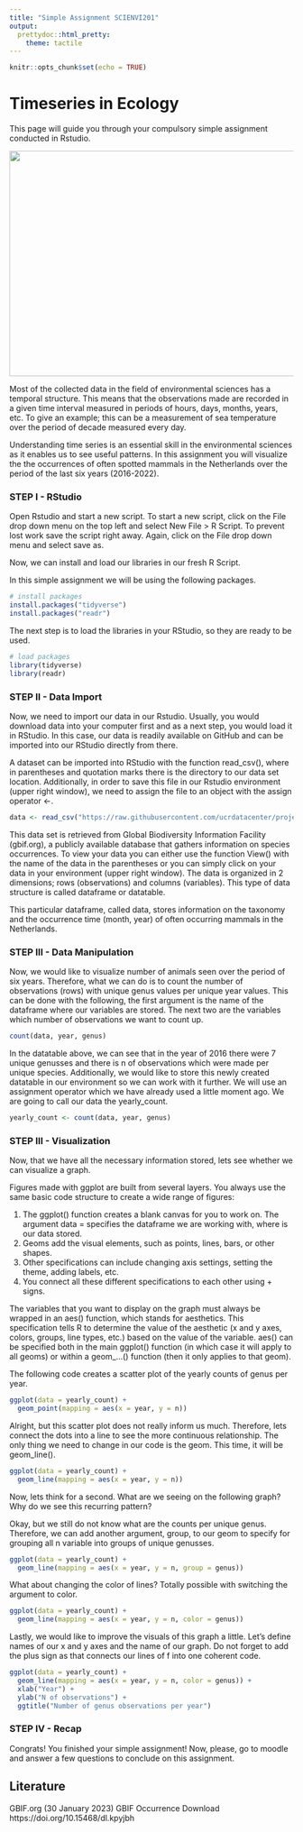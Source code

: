 ```yaml
---
title: "Simple Assignment SCIENVI201"
output: 
  prettydoc::html_pretty:
    theme: tactile
---
```


```r
knitr::opts_chunk$set(echo = TRUE)
```

# **Timeseries in Ecology** {.unlisted .unnumbered}

This page will guide you through your compulsory simple assignment conducted in Rstudio. 

<img src="https://live.staticflickr.com/595/20502224273_4a79e61100_b.jpg" width="900" height="400" />

Most of the collected data in the field of environmental sciences has a temporal structure. This means that the observations made are recorded in a given time interval measured in periods of hours, days, months, years, etc. To give an example; this can be a measurement of sea temperature over the period of decade measured every day. 

Understanding time series is an essential skill in the environmental sciences as it enables us to see useful patterns. In this assignment you will visualize the the occurrences of often spotted mammals in the Netherlands over the period of the last six years (2016-2022).

### STEP I - RStudio

Open Rstudio and start a new script. To start a new script, click on the File drop down menu on the top left and select New File > R Script. To prevent lost work save the script right away. Again, click on the File drop down menu and select save as.

Now, we can install and load our libraries in our fresh R Script.

In this simple assignment we will be using the following packages. 

```r

# install packages
install.packages("tidyverse")
install.packages("readr")

```

The next step is to load the libraries in your RStudio, so they are ready to be used. 

```r

# load packages
library(tidyverse)
library(readr)

```

### STEP II - Data Import

Now, we need to import our data in our Rstudio. Usually, you would download data into your computer first and as a next step, you would load it in RStudio. In this case, our data is readily available on GitHub and can be imported into our RStudio directly from there.

A dataset can be imported into RStudio with the function read_csv(), where in parentheses and quotation marks there is the directory to our data set location. Additionally, in order to save this file in our Rstudio environment (upper right window), we need to assign the file to an object with the assign operator <-.


```r

data <- read_csv("https://raw.githubusercontent.com/ucrdatacenter/projects/main/SCIENVI201/2023h1/ass1/Taxonomy.csv")

```

This data set is retrieved from Global Biodiversity Information Facility (gbif.org), a publicly available database that gathers information on species occurrences. To view your data you can either use the function View() with the name of the data in the parentheses or you can simply click on your data in your environment (upper right window). The data is organized in 2 dimensions; rows (observations) and columns (variables). This type of data structure is called dataframe or datatable. 

This particular dataframe, called data, stores information on the taxonomy and the occurrence time (month, year) of often occurring mammals in the Netherlands.


### STEP III - Data Manipulation

Now, we would like to visualize number of animals seen over the period of six years. Therefore, what we can do is to count the number of observations (rows) with unique genus values per unique year values. This can be done with the following, the first argument is the name of the dataframe where our variables are stored. The next two are the variables which number of observations we want to count up.

```r

count(data, year, genus)

```

In the datatable above, we can see that in the year of 2016 there were 7 unique genusses and there is n of observations which were made per unique species. Additionally, we would like to store this newly created datatable in our environment so we can work with it further. We will use an assignment operator which we have already used a little moment ago. We are going to call our data the yearly_count.

```r

yearly_count <- count(data, year, genus)

```

### STEP III - Visualization

Now, that we have all the necessary information stored, lets see whether we can visualize a graph. 

Figures made with ggplot are built from several layers. You always use the same basic code structure to create a wide range of figures: \

1. The ggplot() function creates a blank canvas for you to work on. The argument data = specifies the dataframe we are working with, where is our data stored.
2. Geoms add the visual elements, such as points, lines, bars, or other shapes. \
3. Other specifications can include changing axis settings, setting the theme, adding labels, etc. \
4. You connect all these different specifications to each other using + signs. \

The variables that you want to display on the graph must always be wrapped in an aes() function, which stands for aesthetics. This specification tells R to determine the value of the aesthetic (x and y axes, colors, groups, line types, etc.) based on the value of the variable. aes() can be specified both in the main ggplot() function (in which case it will apply to all geoms) or within a geom_...() function (then it only applies to that geom).

The following code creates a scatter plot of the yearly counts of genus per year. 

```r
ggplot(data = yearly_count) +
  geom_point(mapping = aes(x = year, y = n))

```

Alright, but this scatter plot does not really inform us much. Therefore, lets connect the dots into a line to see the more continuous relationship. The only thing we need to change in our code is the geom. This time, it will be geom_line(). 

```r

ggplot(data = yearly_count) +
  geom_line(mapping = aes(x = year, y = n))

```

Now, lets think for a second. What are we seeing on the following graph? Why do we see this recurring pattern?

Okay, but we still do not know what are the counts per unique genus. Therefore, we can add another argument, group, to our geom to specify for grouping all n variable into groups of unique genusses. 

```r

ggplot(data = yearly_count) +
  geom_line(mapping = aes(x = year, y = n, group = genus))

```

What about changing the color of lines? Totally possible with switching the argument to color. 

```r

ggplot(data = yearly_count) +
  geom_line(mapping = aes(x = year, y = n, color = genus))

```

Lastly, we would like to improve the visuals of this graph a little. Let's define names of our x and y axes and the name of our graph. Do not forget to add the plus sign as that connects our lines of f into one coherent code.

```r

ggplot(data = yearly_count) +
  geom_line(mapping = aes(x = year, y = n, color = genus)) +
  xlab("Year") +
  ylab("N of observations") +
  ggtitle("Number of genus observations per year")

```




### STEP IV - Recap

Congrats! You finished your simple assignment! Now, please, go to moodle and answer a few questions to conclude on this assignment. 

## Literature

GBIF.org (30 January 2023) GBIF Occurrence Download  https://doi.org/10.15468/dl.kpyjbh
